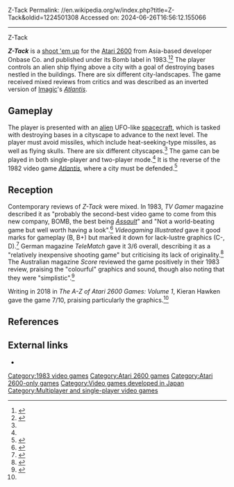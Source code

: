 Z-Tack
Permalink: //en.wikipedia.org/w/index.php?title=Z-Tack&oldid=1224501308
Accessed on: 2024-06-26T16:56:12.155066



------
Z-Tack
{{Short description|1983 video game}}
{{Infobox video game
|title = Z-Tack
|image = The_front_cover_of_the_1983_Atari_game_Z-tack.jpg
|caption =
|developer = Onbase Co.
|publisher = Bomb
|platforms = [[Atari 2600]]
|released = {{vgrelease|UK|1983}}
{{vgrelease|DE|1983}}
{{vgrelease|NA|1983}}
|genre = [[Shoot 'em up]]
|modes = [[Single-player video game|Single-player]], [[Two-player video game|two-player]]
}}

'''''Z-Tack''''' is a [[shoot 'em up]] for the [[Atari 2600]] from Asia-based developer Onbase Co. and published under its Bomb label in 1983.<ref name="Hawken_2018">{{cite book |last1=Hawken |first1=Kieren |title=The A-Z of Atari 2600 Games: Volume 1 |date=2018 |publisher=Andrews UK Limited |isbn=978-1785386428 |url=https://books.google.com/books?id=FdMnDwAAQBAJ&dq=%22Z-Tack%22+Atari&pg=PT111 |access-date=10 August 2019}}</ref><ref>{{cite journal |title=It's Bomb! |journal=Videogaming Illustrated |date=September 1983 |page=38 |url=https://archive.org/details/Videogaming_and_Computer_Gaming_Illustrated_1983-09_Ion_International_US/page/n37 |access-date=10 August 2019}}</ref> The player controls an alien ship flying above a city with a goal of destroying bases nestled in the buildings. There are six different city-landscapes. The game received mixed reviews from critics and was described as an inverted version of [[Imagic]]'s ''[[Atlantis (video game)|Atlantis]]''.

==Gameplay==
The player is presented with an [[Extraterrestrial life|alien]] UFO-like [[spacecraft]], which is tasked with destroying bases in a cityscape to advance to the next level. The player must avoid missiles, which include heat-seeking-type missiles, as well as flying skulls. There are six different cityscapes.<ref name="TV Gamer" /> The game can be played in both single-player and two-player mode.<ref name="Weiss_2011"/> It is the reverse of the 1982 video game ''[[Atlantis (video game)|Atlantis]]'', where a city must be defended.<ref name="Weiss_2011">{{cite book |last1=Weiss |first1=Brett |title=Classic Home Video Games, 1972-1984: A Complete Reference Guide |date=2011 |publisher=McFarland |isbn=978-0786487554 |pages=131–132 |url=https://books.google.com/books?id=BzxTtml8Jq4C&dq=%22Z-tack%22&pg=PA32 |access-date=10 August 2019}}</ref>

==Reception==
Contemporary reviews of ''Z-Tack'' were mixed. In 1983, ''TV Gamer'' magazine described it as "probably the second-best video game to come from this new company, BOMB, the best being ''[[Assault (1983 video game)|Assault]]''" and "Not a world-beating game but well worth having a look".<ref name="TV Gamer">{{cite journal |title=Z-Tack: New! |journal=TV Gamer |date=Autumn 1983 |page=40 |url=http://www.ataricompendium.com/archives/magazines/tv_gamer/tv_gamer_autumn83.pdf |access-date=10 August 2019}}</ref> ''Videogaming Illustrated'' gave it good marks for gameplay (B, B+) but marked it down for lack-lustre graphics (C-, D).<ref>{{cite journal |title=Z-Tack |journal=Videogaming Illustrated |date=September 1983 |pages=37–38 |url=https://archive.org/details/Videogaming_and_Computer_Gaming_Illustrated_1983-09_Ion_International_US/page/n37 |access-date=10 August 2019}}</ref> German magazine ''TeleMatch'' gave it 3/6 overall, describing it as a "relatively inexpensive shooting game" but criticising its lack of originality.<ref>{{cite journal |title=Z-Tack Review |journal=TeleMatch |date=August–September 1983 |pages=30–31 |url=https://archive.org/details/TeleMatch.N05.1983.08-KCz.pdf/page/n31 |access-date=10 August 2019}}</ref> The Australian magazine ''Score'' reviewed the game positively in their 1983 review, praising the "colourful" graphics and sound, though also noting that they were "simplistic".<ref name="Score">{{cite news |title=Against The Wall |url=https://archive.org/details/Score_201506/page/n35/mode/2up?q=%22Wall-Defender%22 |access-date=25 February 2021 |work=Score |issue=1 |date=1983 |page=34}}</ref>

Writing in 2018 in ''The A-Z of Atari 2600 Games: Volume 1'', Kieran Hawken gave the game 7/10, praising particularly the graphics.<ref name="Hawken_2018" />

==References==
{{Reflist}}

==External links==
*{{atarimania|id=13697}}

{{DEFAULTSORT:Z-Tack}}
[[Category:1983 video games]]
[[Category:Atari 2600 games]]
[[Category:Atari 2600-only games]]
[[Category:Video games developed in Japan]]
[[Category:Multiplayer and single-player video games]]